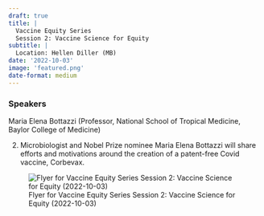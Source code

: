 ```yaml
---
draft: true 
title: |
  Vaccine Equity Series
  Session 2: Vaccine Science for Equity
subtitle: |
  Location: Hellen Diller (MB)
date: '2022-10-03'
image: 'featured.png'
date-format: medium 
---
```



### Speakers  
Maria Elena Bottazzi (Professor, National School of Tropical Medicine, Baylor College of Medicine)

2) Microbiologist and Nobel Prize nominee Maria Elena Bottazzi will share efforts and motivations around the creation of a patent-free Covid vaccine, Corbevax.

![Flyer for Vaccine Equity Series
Session 2: Vaccine Science for Equity (2022-10-03)](featured.png){.lightbox}
